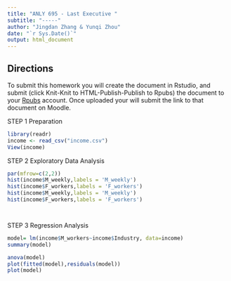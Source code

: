 ```yaml
---
title: "ANLY 695 - Last Executive "
subtitle: "-----"
author: "Jingdan Zhang & Yunqi Zhou"
date: "`r Sys.Date()`"
output: html_document
---
```


## Directions

To submit this homework you will create the document in Rstudio, and submit (click Knit-Knit to HTML-Publish-Publish to Rpubs) the document to your [Rpubs](http://rpubs.com/) account. Once uploaded your will submit the link to that document on Moodle.

STEP 1 Preparation

```r

library(readr)
income <- read_csv("income.csv")
View(income)

```

STEP 2 Exploratory Data Analysis

```r
par(mfrow=c(2,2))
hist(income$M_weekly,labels = 'M_weekly')
hist(income$F_workers,labels = 'F_workers')
hist(income$M_weekly,labels = 'M_weekly')
hist(income$F_workers,labels = 'F_workers')




```


STEP 3 Regression Analysis

```r
model= lm(income$M_workers~income$Industry, data=income)
summary(model)

```

```r
anova(model)
plot(fitted(model),residuals(model))
plot(model)

```



